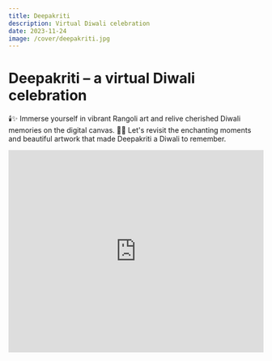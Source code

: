 ---
title: Deepakriti
description: Virtual Diwali celebration
date: 2023-11-24
image: /cover/deepakriti.jpg
---

# Deepakriti – a virtual Diwali celebration

🕯️✨ Immerse yourself in vibrant Rangoli art and relive cherished Diwali memories on the digital canvas.
🎉🥳 Let's revisit the enchanting moments and beautiful artwork that made Deepakriti a Diwali to remember. 

<iframe width="100%" height="400px" src="https://www.youtube.com/embed/id9h6EPA6lo" title="Deepakriti: A Virtual Diwali Extravaganza of Art and Joy! 🎨✨" frameborder="0" allow="accelerometer; autoplay; clipboard-write; encrypted-media; gyroscope; picture-in-picture; web-share" allowfullscreen></iframe>
